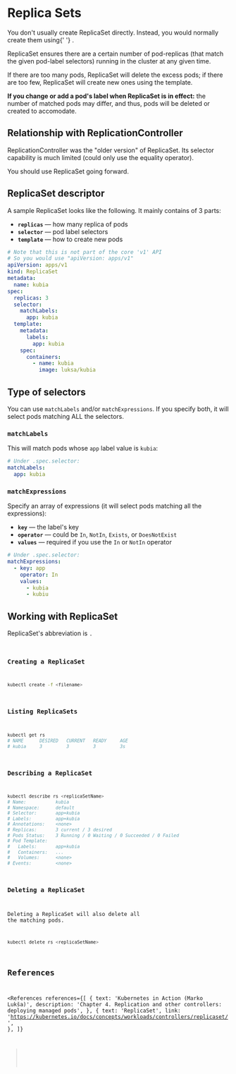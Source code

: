 
# Replica Sets

<NoteBox type="info">
  You don't usually create ReplicaSet directly. Instead, you would normally create them using{' '}
  <Link str="Deployments" link="/devops/kubernetes/concepts/deployment/deployments" />.
</NoteBox>

ReplicaSet ensures there are a certain number of pod-replicas (that match the given pod-label selectors) running in the cluster at any given time.

If there are too many pods, ReplicaSet will delete the excess pods; if there are too few, ReplicaSet will create new ones using the template.

**If you change or add a pod's label when ReplicaSet is in effect:** the number of matched pods may differ, and thus, pods will be deleted or created to accomodate.

## Relationship with ReplicationController

ReplicationController was the "older version" of ReplicaSet. Its selector capability is much limited (could only use the equality operator).

You should use ReplicaSet going forward.

## ReplicaSet descriptor

A sample ReplicaSet looks like the following. It mainly contains of 3 parts:

- **`replicas`** &mdash; how many replica of pods
- **`selector`** &mdash; pod label selectors
- **`template`** &mdash; how to create new pods

```yaml
# Note that this is not part of the core 'v1' API
# So you would use "apiVersion: apps/v1"
apiVersion: apps/v1
kind: ReplicaSet
metadata:
  name: kubia
spec:
  replicas: 3
  selector:
    matchLabels:
      app: kubia
  template:
    metadata:
      labels:
        app: kubia
    spec:
      containers:
        - name: kubia
          image: luksa/kubia
```

## Type of selectors

You can use `matchLabels` and/or `matchExpressions`. If you specify both, it will select pods matching ALL the selectors.

### `matchLabels`

This will match pods whose `app` label value is `kubia`:

```yaml
# Under .spec.selector:
matchLabels:
  app: kubia
```

### `matchExpressions`

Specify an array of expressions (it will select pods matching all the expressions):

- **`key`** &mdash; the label's key
- **`operator`** &mdash; could be `In`, `NotIn`, `Exists`, or `DoesNotExist`
- **`values`** &mdash; required if you use the `In` or `NotIn` operator

```yaml
# Under .spec.selector:
matchExpressions:
  - key: app
    operator: In
    values:
      - kubia
      - kubiu
```

## Working with ReplicaSet

<NoteBox type="info">
  ReplicaSet's abbreviation is <Code str="rs" />.
</NoteBox>

### Creating a ReplicaSet

```bash
kubectl create -f <filename>
```

### Listing ReplicaSets

```bash
kubectl get rs
# NAME      DESIRED   CURRENT   READY     AGE
# kubia     3         3         3         3s
```

### Describing a ReplicaSet

```bash
kubectl describe rs <replicaSetName>
# Name:           kubia
# Namespace:      default
# Selector:       app=kubia
# Labels:         app=kubia
# Annotations:    <none>
# Replicas:       3 current / 3 desired
# Pods Status:    3 Running / 0 Waiting / 0 Succeeded / 0 Failed
# Pod Template:
#   Labels:       app=kubia
#   Containers:   ...
#   Volumes:      <none>
# Events:         <none>
```

### Deleting a ReplicaSet

<NoteBox type="warning">Deleting a ReplicaSet will also delete all the matching pods.</NoteBox>

```bash
kubectl delete rs <replicaSetName>
```

## References

<References
  references={[
    {
      text: 'Kubernetes in Action (Marko Lukša)',
      description: 'Chapter 4. Replication and other controllers: deploying managed pods',
    },
    {
      text: 'ReplicaSet',
      link: 'https://kubernetes.io/docs/concepts/workloads/controllers/replicaset/',
    },
  ]}
></References>
